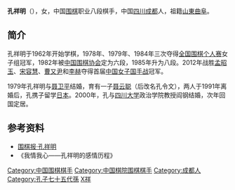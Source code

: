 {{Infobox Go player
| image = 
| 全名 = 孔祥明
| 英文名 = Kong Xiangming
| 生於 = {{birth date and age|1955|9|10}}
| 出生地 = [[四川|四川]][[成都|成都]]
| 國籍 = {{PRC}}
| 師從 = 
| 學生 = 无
| 職業生涯 = 1982年至今
| 段位 = 八段
| 所屬 = [[中国棋院|中国棋院]]
}}

'''孔祥明'''（{{bd|1955年|9月10日|catIdx=Kong,孔}}），女，中国[[围棋|围棋]]职业八段棋手，中国[[四川|四川]][[成都|成都]]人，祖籍[[山東|山東]][[曲阜|曲阜]]。

== 简介 ==
孔祥明于1962年开始学棋，1978年、1979年、1984年三次夺得[[全国围棋个人赛|全国围棋个人赛]]女子组冠军，1982年被[[中国围棋协会|中国围棋协会]]定为六段，1985年升为八段。2012年战胜[[孟昭玉|孟昭玉]]、[[宋容慧|宋容慧]]、[[曹又尹|曹又尹]]和[[李赫|李赫]]夺得首届[[中国女子国手战|中国女子国手战]]冠军。

1979年孔祥明与[[聂卫平|聂卫平]]结婚，育有一子[[孔令文|聂云聪]]（后改名孔令文），两人于1991年离婚后，孔携子留学[[日本|日本]]。2000年，孔与[[四川大学|四川大学]]政治学院教授阎钢结婚，次年回国定居。

==参考资料==
*[https://web.archive.org/web/20060820121354/http://www.wqb.com.cn/IGoData/Chessman/200603/311.html 围棋报·孔祥明]
*《我情我心——孔祥明的感情历程》

{{DEFAULTSORT:Kong孔}}
[[Category:中国围棋棋手|Category:中国围棋棋手]]
[[Category:中国棋院围棋棋手|Category:中国棋院围棋棋手]]
[[Category:成都人|Category:成都人]]
[[Category:孔子七十五代孫|Category:孔子七十五代孫]]
[[Category:孔姓|X祥]]